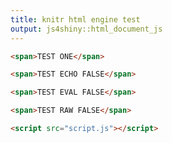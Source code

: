 ```yaml
---
title: knitr html engine test
output: js4shiny::html_document_js
---
```


```html
<span>TEST ONE</span>
```

```html
<span>TEST ECHO FALSE</span>
```

```html
<span>TEST EVAL FALSE</span>
```

```html
<span>TEST RAW FALSE</span>
```


```html
<script src="script.js"></script>
```
